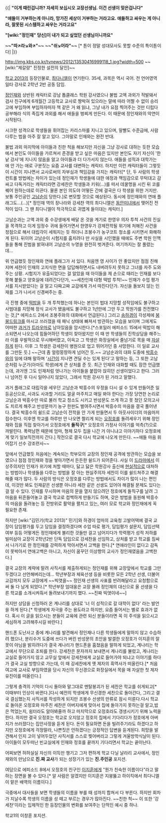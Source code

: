{{|
'''"이게 때린겁니까? 자세히 보십시오 교장선생님. 이건 선생이 맞은겁니다"'''

'''"애들이 거부하는게 아니라, 망가진 세상이 거부하는 거라고요. 애들하고 싸우는 게 아니라, 잘못된 시스템하고 싸우는 거라고요"'''

'''"[wiki:"정인재" 당신]이 내가 되고 싶었던 선생님이니까요"'''

'''~~"따↗라↘와↗"~~'''
'''~~"쉬↘어라"~~''' [* 톤이 정말 성대모사도 못할 수준의 특이톤이다]
|}}

http://img.kbs.co.kr/tvnews/2012/13530416999118_1.jpg?width=500
~~[wiki:"제갈량" 진정한 설전의 달인]~~ 

[[학교 2013]]의 등장인물로, [[최다니엘]]이 연기한다.
35세, 과목은 역시 국어. 전 언어영역 일타 강사로 2학년 2반 공동 담임.

[[정인재]]와 상반된 캐릭터로 강남 톱클래스 학원 강사였으나 불법 고액 과외가 적발돼서 검사 친구에게 6개월간 고등학교 교사로 짱박혀 있으라는 말에 따라 어쩔 수 없이 승리고에 부임하며 부임하자마자 책 같은 거 왜 읽냐, 그냥 내가 요점 찍어주는 것만 디립다 공부해라 식의 족집게 과외를 해서 애들을 벙찌게 만든다. 이 때문에 정인재와의 악연이 시작된다.

시크한 성격으로 학생들을 휘어잡는 카리스마를 지니고 있으며, 말빨도 수준급에, 사람 다루는 법을 아주 잘 알고 있다. 그야말로 인재와는 완전 반대.

불법 과외 마지막에 아이들과 친한 척을 해보지만 자신을 그냥 강사로 대하는 듯한 모습에서 본인도 아이들을 가르쳐서 존경을 받고 싶은 마음은 있지만 본인도 자기 자신이 '한낱 강사'에 지나지 않음을 알고 아이들과 더 다가서지 않는다. 애들을 성적과 대학가는 애 안 가는 애로 구분짓는 요즘 교사를 대변하는 캐릭터. 하지만 이런 캐릭터들이 그렇듯이 시간이 지나면서 교사로써의 자부심과 책임감을 가지는 캐릭터[* 단, 두 사람의 학생 컨트롤 방법에는 차이가 있는데 정인재가 학생들에 대한 애정과 책임감으로 무턱대고 감싸고 다독거리는 캐릭터라면 강세찬은 학생들과 키워(...)를 떠서 데꿀멍을 시킨 뒤 코를 꿰어 원하는데로 이끈다. 물론 본인 의도야 어떻든 간에 결국은 다 학생을 위한 거지만. 보통 주인공인 [[고남순]]이 당한다.]로 변모할 것으로 예상된다. 동시에 정인재와의 연애 플래그도...(...)[* 정인재 역의 장나라와 강세찬 역의 최다니엘은 [[동안미녀]]에서 맺어진 전적이 있다. 그 땐 최다니엘이 적극적으로 귀엽게 들이대는 캐릭터.]

고남순과는 고액 과외 중 수강생에게 배달 온 것을 계기로 한영우 의자 투척 사건의 진실을 목격하고 이게 임정수 귀에 들어가면서 한영우가 강제전학될 위기에 처해진 사건을 정점으로 해서 대립각이 세워지는 듯 하더니 조봉수가 농구코트 청소를 시키면서 화해하게 된다. 뒤이어 고남순이 시험지를 훔치려다 만 사실을 시인했을 때에도 주변 학원 인맥들을 통해 진범을 밝혀내어 고남순의 누명을 완전히 벗겨준다. 여기까지는 잘 풀렸는데...

위 언급했듯 정인재와 연애 플래그가 서 있다. 처음엔 영 사이가 안 좋았지만 점점 친해지며 세찬이 인재의 고지식한 면을 답답해하면서도 내버려두지 못하고 그녀를 자주 도와주는 상황. 시험지가 유출되었다는 걸 알았을 때 아이들을 제 손으로 때리는 인재를 보다 못해 붙들고 양호실에 데려간다던가, ~~세찬인재 대형 떡밥 투척!~~ 인재가 수업 평가서를 지시받았다는 걸 알고 다짜고짜 교감에게 가서 따진다던가. 자신을 돌보지 않는 인재를 그가 나서서 신경써주는 중.

극 진행 중에 [[떡밥]]을 두 개 투척했는데 하나는 본인이 법대 지망할 성적임에도 불구하고 사범대를 지망해 정식 교사가 됐음에도 불구하고 1년만에 그만 두고 학원가를 전전했다는 것,[* 에피소드 2에서 조봉주와의 대화에서 언급된다.] 그리고 [[송하경]]이 각성제에 [[붕붕드링크]]를 마시고 쓰러졌을 때 패닉 상태에 빠져서 방관하는 모습을 보이며 그에게도 어떠한 [[과거]]가 [[트라우마]]로 남아있음을 암시한다.[*스포일러 에피소드 15에서 떡밥이 해소되면서 나오는데 힘들어하던 학생이 찾아왔지만 이 때 딴 학생들의 진학상담을 해주느라 이를 우발적으로 무시해버렸고, 이윽고 그 학생은 화장실에서 줄넘기로 목을 매 [[자살]]하게 된다. 이후 그 학생은 강세찬이 병원으로 업고 뛰어가던 중 사망한다. 이 일로 교사를 그만둔 듯.] ~~근데 좀 얼렁뚱땅하게 넘어간 듯.~~ 고남순과의 대화 도중에 [[박흥수]]와의 일에 대해 말하며 '[[시간]]이 지나면 견딜 수는 있게 된다'고 말하는 등, 그 또한 고남순처럼 누군가(아마도 학생)에게 큰 상처를 준 듯. 최근 인재와 대화할 때도 잠깐 언급했는데, 과거엔 그도 인재처럼 엇나가는 아이들을 붙잡아 앉히던 선생이었다고 한다. 그러나 넘어진 후 다시 일어나지 않았다, 그래서 학원 강사가 된 거라고 말했다.

과거 플래그로 대립각을 세우던 고남순과 박흥수의 우정을 다시 설 수 있게 만들어준 일등공신으로, 사과도 사과할 거리도 얼굴 마주치고 매일 봐야 한다는 가장 당연한 논리로 고남순과 박흥수만 따로 불러 학교 청소도 시키고 반성문도 쓰게 하고 못 쳤던 모의고사도 치르게 해주고 반성문까기 농구 한판도 벌여주시면서 박흥수의 마음을 결국 풀어낸다. 결국 박흥수의 쉴드로 고남순이 전학을 안 가게 만들면서 두 아웃사이더의 마음마저 접수한다. 이후엔 학교를 하루만 안 나오면 짤리게 되는 [[오정호]]를 돌려세우기 위해 정인재와 집을 직접 찾아가서 오정호에게 '''돌직구'''[* 오정호의 가정사 이야기를 억측(?)으로 까발린다. 폭력남편 때문에 엄마, 형제 모두 집을 나간 거 아니냐고 이야기하다 오정호에게 맞기 일보직전까지 간다.] 작전으로 결국 다시 학교에 나오게 만든다. ~~애들 마음 휘어잡기 선수 강조련사~~

앞에서 언급했듯 처음에는 계속되는 학부모의 교장의 정인재 공격에 방관하는 모습을 보였으나 점점 정인재와 정을 쌓아가면서 든든한 쉴드가 되어준다. 사실 이 [[드라마]]에서 이상주의자인 인재가 위기에 처할 때마다, 닳고 닳은 학원강사 출신에 [[현실]]적으로 대처하는 방법이나 학생들을 다루는 방법을 잘 아는 현실주의자 세찬이 이를 쉴드쳐주고 해결해줄 때가 많다. 두 사람의 방식은 오정호를 다루는 방법에서도 차이가 많이 나는 편인데, 이것만 봐도 인재같은 선생뿐 아니라 세찬 같은 선생도 있어야 해결될 문제도 있다는 걸 알 수 있다. 인재를 무시하며 마음의 문을 열지 않으려던 정호에게 돌직구를 날려 그 마음을 뒤흔들어놓고 결국 학교로 컴백하게 만들기도 하며, 갖은 방법을 동원해 박흥수의 마음을 돌려놓는 등 전방위로 활약을 펼치고 있는, 여러 모로 학교와 정인재에게 꼭 필요한 존재.

하지만 [wiki:"김민기(학교 2013)" 민기]와 하경이 엄마의 교육청 고발어택에 결국 교장이 담임평가를 두고 담임을 결정하겠다며 수업 따로 평가, 담임평가 설문지, 담임선택여부 등등 어떻게든 정인재에게 불리한 것들만 걸고 넘어지다가 학력평가 성적 저하를 빌미삼아 교장이 2학년2반 단독 담임으로 강세찬을 선임하고, 상처를 받고 학교를 짐싸서 나가기로 한 정인재를 강력하게 막아서면서 고백을 한다.[* 연애라인이 없다고 감독이 못박아서 연애고백은 아니고, 자신이 꿈꾸던 이상향의 교사가 정인재였음을 고백한다.]

결국 교장의 계략에 말려 사직서를 제출하게되는 정인재를 위해 교장앞에서 학교를 그만 두겠다고 선언해버리는데... 학년부장과 체육선생 등을 비롯한 모든 2학년 선생, 더불어 교감까지 모두 교장에게 ~~빅엿을~~ 정인재 선생의 사표를 반려해달라고 요청함으로써 둘 다 남게 되었다.[* 학년부장 엄대웅은 교장 몰래 정인재의 대신으로 올 선생을 다른 학교를 소개시켜줘서 돌려보내기까지 했다. ~~진짜 빅엿이네~~]

하지만 상담을 신청하러 온 계나리를 상대로 '너 이 성적으로 갈 대학이 없다' 라는 발언을 하게 된다.[* 학생에게 자극을 주는 용도라고 하지만, 요즘 들어서는 별로 효과가 없다. 혹시 이 글을 읽으시는 분들이 교육에 관련 되신 분들이라면 꼭 이 주석을 읽으시고 세심하게 고려해주시길 바란다.]

핸드폰 도난사고 중에 계나리를 발견해서 정인재나 다른 학생들에게 말하지 않고 수습하려 했으나, 분리수거 도중에 쓰다가 버린 반성문의 초안을 발결한 오정호가 이지훈의 잘못이 아님을 밝히려다가 결국 계나리가 핸드폰을 훔쳤음을 말하게 되었고, 계나리는 학교에서 무단으로 조퇴를 한다. 강세찬은 문자까지 보내면서 계나리를 불렀고, 계나리는 교실로 들어가지 않고 교무실 앞에서 강세찬에게 교실로 들어가야 되냐고 이야기를 하다가 결국 교실 방향으로 가는데, 이 때 강세찬에게 옛 제자의 흑역사가 떠올린다.[* 처음 여고에 교사로 부임하였을 당시 자신의 무신경으로 화장실에서 목을 매 자살한 첫 제자 유진이를 떠올린다.]

그렇게 충격의 기억이 다시 돌아와 말그대로 멘탈붕괴가 된 세찬은 학교를 쉬게되고[* 이때부터 인상이 바뀐다.]다시 예전의 학생에게 무신경한 세찬으로 돌아간다, 그리고 결국 결심했는지 사직서를 작성하게 되지만 조봉수 선생의 만류로 잠시 미룬다.다시 학교로 돌아온 오정호와 마주친 세찬은 아버지에게 맞아서 집에 돌아가지 못하는걸 알고,밥은 먹었는지, 쉼터라도 알아봐줄까 하고 마지막으로 오정호라도 갱생시키기 위해 노력을 한다. 하지만 결국 오정호는 학교로 오지않고 정호의 집에서 기다리다가 정호에게 아버지가 쓰러졌다는 집안사정을 듣게 된다. 돈이 필요하면 돈을 빌려주기라도 하겠다고 하지만 오정호에게 걱정말라, 나쁜짓은 안하겠다는 긍정적인 답변을 듣게된다. 희망을 발견해서 인지 고이 넣어두었던 사직서를 스스로 찢어버리고 그렇게 겨울방학식날이 된다.아이들이 모두떠난 빈교실에게 인재와 정호를 끝까지 기다리면서 학교는 끝이난다.

어찌보면 허허실실 자신의 이득만 챙기고 그저 편하게 학교 다닐 날라리 교사에서, 정인재와의 만남으로 '''진.짜 교사'''가 되는 성장기가 있는 '''진.주인공''' 포지션.

여담으로 에피소드 8에서 오정호의 친구인 [[이지훈]]에게 "뭔가 친숙한 이름이다"라고 말하는 장면을 볼 수 있다.[* 알 사람은 알겠지만 이지훈은 지붕뚫고 하이킥에서 최다니엘이 맡은 배역의 이름이다.]

극중에서 대사들을 보면 학생들의 이름을 부를 때 성까지 합쳐서 다 부른다. 하지만 회차가 지날수록 학생의 이름을 성 떼고 부르는 경우가 많아진다. ~~친한 척~~ 이 또한 '강세찬'이라는 입체적인 한 등장인물의 변화를 보여주는 단적인 예시 중 하나.

학교1의 이창훈 포지션.
